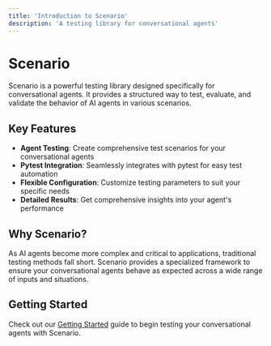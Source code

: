 ```yaml
---
title: 'Introduction to Scenario'
description: 'A testing library for conversational agents'
---
```


# Scenario

Scenario is a powerful testing library designed specifically for conversational agents. It provides a structured way to test, evaluate, and validate the behavior of AI agents in various scenarios.

## Key Features

- **Agent Testing**: Create comprehensive test scenarios for your conversational agents
- **Pytest Integration**: Seamlessly integrates with pytest for easy test automation
- **Flexible Configuration**: Customize testing parameters to suit your specific needs
- **Detailed Results**: Get comprehensive insights into your agent's performance

## Why Scenario?

As AI agents become more complex and critical to applications, traditional testing methods fall short. Scenario provides a specialized framework to ensure your conversational agents behave as expected across a wide range of inputs and situations.

## Getting Started

Check out our [Getting Started](/getting-started) guide to begin testing your conversational agents with Scenario.
